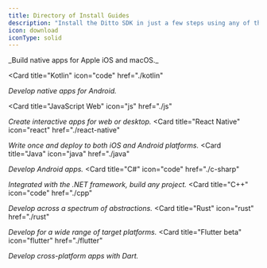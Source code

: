 ```yaml
---
title: Directory of Install Guides
description: "Install the Ditto SDK in just a few steps using any of the following guides to support you along the way:"
icon: download
iconType: solid
---
```

<CardGroup cols={3}>
  <Card
    title="Swift"
    icon="swift"
    href="./swift"
  >
_Build native apps for Apple iOS and macOS._
  </Card>

  <Card
    title="Kotlin"
    icon="code"
    href="./kotlin"
  >
_Develop native apps for Android._
  </Card>

  <Card
    title="JavaScript Web"
    icon="js"
    href="./js"
  >
_Create interactive apps for web or desktop._
  </Card>  <Card
    title="React Native"
    icon="react"
    href="./react-native"
  >
_Write once and deploy to both iOS and Android platforms._
  </Card>  <Card
    title="Java"
    icon="java"
    href="./java"
  >
_Develop Android apps._
  </Card>  <Card
    title="C#"
    icon="code"
    href="./c-sharp"
  >
_Integrated with the .NET framework, build any project._
  </Card>  <Card
    title="C++"
    icon="code"
    href="./cpp"
  >
_Develop across a spectrum of abstractions._
  </Card>
   <Card
    title="Rust"
    icon="rust"
    href="./rust"
  >
_Develop for a wide range of target platforms._
  </Card>
  <Card
    title="Flutter beta"
    icon="flutter"
    href="./flutter"
  >
_Develop cross-platform apps with Dart._
  </Card>
</CardGroup>
